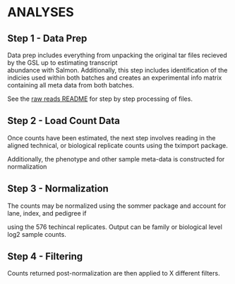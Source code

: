 # ANALYSES

## Step 1 - Data Prep

   Data prep includes everything from unpacking the original tar files recieved by the GSL up to estimating transcript               
      abundance with Salmon. Additionally, this step includes identification of the indicies used within both batches and creates an experimental info matrix containing all meta data from both batches.
      
   See the [raw reads README](../rawreads/README.md) for step by step processing of files.  

## Step 2 - Load Count Data
      
   Once counts have been estimated, the next step involves reading in the aligned technical, or biological replicate counts using the tximport package.
      
   Additionally, the phenotype and other sample meta-data is constructed for normalization

## Step 3 - Normalization

   The counts may be normalized using the sommer package and account for lane, index, and pedigree if 
    
   using the 576 techincal replicates. Output can be family or biological level log2 sample counts.

## Step 4 - Filtering

   Counts returned post-normalization are then applied to X different filters.
